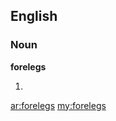 ==English==

===Noun===
'''forelegs'''

# {{plural of|[[foreleg]]}}

[[ar:forelegs]]
[[my:forelegs]]